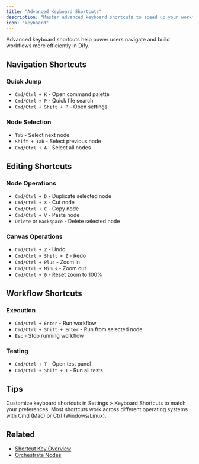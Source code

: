 ```yaml
---
title: "Advanced Keyboard Shortcuts"
description: "Master advanced keyboard shortcuts to speed up your workflow in Dify"
icon: "keyboard"
---
```


Advanced keyboard shortcuts help power users navigate and build workflows more efficiently in Dify.

## Navigation Shortcuts

### Quick Jump
- `Cmd/Ctrl + K` - Open command palette
- `Cmd/Ctrl + P` - Quick file search
- `Cmd/Ctrl + Shift + P` - Open settings

### Node Selection
- `Tab` - Select next node
- `Shift + Tab` - Select previous node
- `Cmd/Ctrl + A` - Select all nodes

## Editing Shortcuts

### Node Operations
- `Cmd/Ctrl + D` - Duplicate selected node
- `Cmd/Ctrl + X` - Cut node
- `Cmd/Ctrl + C` - Copy node
- `Cmd/Ctrl + V` - Paste node
- `Delete` or `Backspace` - Delete selected node

### Canvas Operations
- `Cmd/Ctrl + Z` - Undo
- `Cmd/Ctrl + Shift + Z` - Redo
- `Cmd/Ctrl + Plus` - Zoom in
- `Cmd/Ctrl + Minus` - Zoom out
- `Cmd/Ctrl + 0` - Reset zoom to 100%

## Workflow Shortcuts

### Execution
- `Cmd/Ctrl + Enter` - Run workflow
- `Cmd/Ctrl + Shift + Enter` - Run from selected node
- `Esc` - Stop running workflow

### Testing
- `Cmd/Ctrl + T` - Open test panel
- `Cmd/Ctrl + Shift + T` - Run all tests

## Tips

<Tip>
  Customize keyboard shortcuts in Settings > Keyboard Shortcuts to match your preferences.
</Tip>

<Info>
  Most shortcuts work across different operating systems with Cmd (Mac) or Ctrl (Windows/Linux).
</Info>

## Related

- [Shortcut Key Overview](/en/documentation/pages/build/shortcut-key)
- [Orchestrate Nodes](/en/documentation/pages/build/orchestrate-node)
